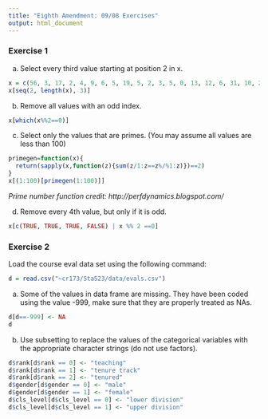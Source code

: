 ```yaml
---
title: "Eighth Amendment: 09/08 Exercises"
output: html_document
---
```

### Exercise 1
(a) Select every third value starting at position 2 in x.
```r
x = c(56, 3, 17, 2, 4, 9, 6, 5, 19, 5, 2, 3, 5, 0, 13, 12, 6, 31, 10, 21, 8, 4, 1, 1, 2, 5, 16, 1, 3, 8, 1, 3, 4, 8, 5, 2, 8, 6, 18, 40, 10, 20, 1, 27, 2, 11, 14, 5, 7, 0, 3, 0, 7, 0, 8, 10, 10, 12, 8, 82, 21, 3, 34, 55, 18, 2, 9, 29, 1, 4, 7, 14, 7, 1, 2, 7, 4, 74, 5, 0, 3, 13, 2, 8, 1, 6, 13, 7, 1, 10, 5, 2, 4, 4, 14, 15, 4, 17, 1, 9)
x[seq(2, length(x), 3)]
```

(b) Remove all values with an odd index.
```r
x[which(x%%2==0)]
```

(c) Select only the values that are primes. (You may assume all values are less than 100)
```r
primegen=function(x){
  return(sapply(x,function(z){sum(z/1:z==z%/%1:z)})==2)
}
x[(1:100)[primegen(1:100)]]
```
*Prime number function credit: http://perfdynamics.blogspot.com/*

(d) Remove every 4th value, but only if it is odd.
```r
x[c(TRUE, TRUE, TRUE, FALSE) | x %% 2 ==0]
```

### Exercise 2
Load the course eval data set using the following command:
```r
d = read.csv("~cr173/Sta523/data/evals.csv")
```
(a) Some of the values in data frame are missing. They have been coded using the value -999, make sure that they are properly treated as NAs.
```r
d[d==-999] <- NA
d
```
(b) Use subsetting to replace the values of the categorical variables with the appropriate character strings (do not use factors).
```r
d$rank[d$rank == 0] <- "teaching"
d$rank[d$rank == 1] <- "tenure track"
d$rank[d$rank == 2] <- "tenured"
d$gender[d$gender == 0] <- "male"
d$gender[d$gender == 1] <- "female"
d$cls_level[d$cls_level == 0] <- "lower division"
d$cls_level[d$cls_level == 1] <- "upper division"
```